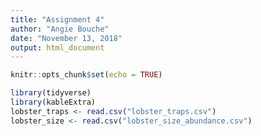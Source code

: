 ```yaml
---
title: "Assignment 4"
author: "Angie Bouche"
date: "November 13, 2018"
output: html_document
---
```


```r
knitr::opts_chunk$set(echo = TRUE)

library(tidyverse)
library(kableExtra)
lobster_traps <- read.csv("lobster_traps.csv")
lobster_size <- read.csv("lobster_size_abundance.csv")

```

